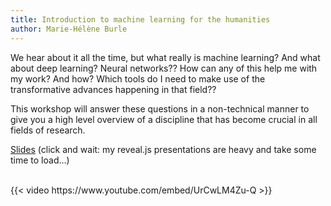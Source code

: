 ```yaml
---
title: Introduction to machine learning for the humanities
author: Marie-Hélène Burle
---
```


:::{.def}

We hear about it all the time, but what really is machine learning? And what about deep learning? Neural networks?? How can any of this help me with my work? And how? Which tools do I need to make use of the transformative advances happening in that field??

This workshop will answer these questions in a non-technical manner to give you a high level overview of a discipline that has become crucial in all fields of research.

:::

[Slides](intro_hss_slides.html){.btn .btn-outline-primary} [(click and wait: my reveal.js presentations are heavy and take some time to load...)]{.inlinenote}
<br><br>

{{< video https://www.youtube.com/embed/UrCwLM4Zu-Q >}}
